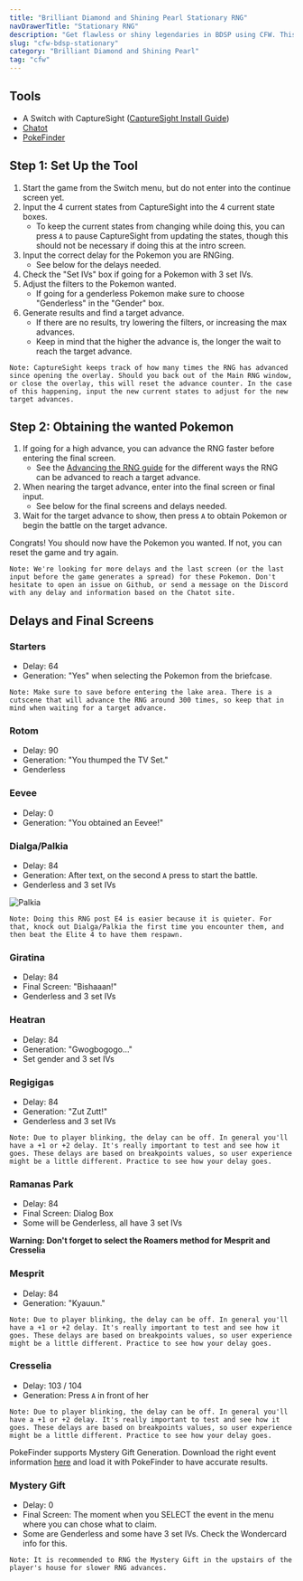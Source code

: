 ```yaml
---
title: "Brilliant Diamond and Shining Pearl Stationary RNG"
navDrawerTitle: "Stationary RNG"
description: "Get flawless or shiny legendaries in BDSP using CFW. This guide covers setup and RNGing static encounters."
slug: "cfw-bdsp-stationary"
category: "Brilliant Diamond and Shining Pearl"
tag: "cfw"
---
```


## Tools

- A Switch with CaptureSight ([CaptureSight Install Guide](/install-capturesight))
- [Chatot](https://chatot.pokemonrng.com/#/bdsp)
- [PokeFinder](https://github.com/Admiral-Fish/PokeFinder/releases)

## Step 1: Set Up the Tool

1. Start the game from the Switch menu, but do not enter into the continue screen yet.
2. Input the 4 current states from CaptureSight into the 4 current state boxes.
   - To keep the current states from changing while doing this, you can press `A` to pause CaptureSight from updating the states, though this should not be necessary if doing this at the intro screen.
3. Input the correct delay for the Pokemon you are RNGing.
   - See below for the delays needed.
4. Check the "Set IVs" box if going for a Pokemon with 3 set IVs.
5. Adjust the filters to the Pokemon wanted.
   - If going for a genderless Pokemon make sure to choose "Genderless" in the "Gender" box.
6. Generate results and find a target advance.
   - If there are no results, try lowering the filters, or increasing the max advances.
   - Keep in mind that the higher the advance is, the longer the wait to reach the target advance.

```
Note: CaptureSight keeps track of how many times the RNG has advanced since opening the overlay. Should you back out of the Main RNG window, or close the overlay, this will reset the advance counter. In the case of this happening, input the new current states to adjust for the new target advances.
```

## Step 2: Obtaining the wanted Pokemon

1. If going for a high advance, you can advance the RNG faster before entering the final screen.
   - See the [Advancing the RNG guide](/bdsp-advance-rng) for the different ways the RNG can be advanced to reach a target advance.
2. When nearing the target advance, enter into the final screen or final input.
   - See below for the final screens and delays needed.
3. Wait for the target advance to show, then press `A` to obtain Pokemon or begin the battle on the target advance.

Congrats! You should now have the Pokemon you wanted. If not, you can reset the game and try again.

```
Note: We're looking for more delays and the last screen (or the last input before the game generates a spread) for these Pokemon. Don't hesitate to open an issue on Github, or send a message on the Discord with any delay and information based on the Chatot site.
```

## Delays and Final Screens

### Starters

- Delay: 64
- Generation: "Yes" when selecting the Pokemon from the briefcase.

```
Note: Make sure to save before entering the lake area. There is a cutscene that will advance the RNG around 300 times, so keep that in mind when waiting for a target advance.
```

### Rotom

- Delay: 90
- Generation: "You thumped the TV Set."
- Genderless

### Eevee

- Delay: 0
- Generation: "You obtained an Eevee!"

### Dialga/Palkia

- Delay: 84
- Generation: After text, on the second `A` press to start the battle.
- Genderless and 3 set IVs

![Palkia](/images/Brilliant-Diamond-Shining-Pearl/Stationary/palkia.png)

```
Note: Doing this RNG post E4 is easier because it is quieter. For that, knock out Dialga/Palkia the first time you encounter them, and then beat the Elite 4 to have them respawn.
```

### Giratina

- Delay: 84
- Final Screen: "Bishaaan!"
- Genderless and 3 set IVs

### Heatran

- Delay: 84
- Generation: "Gwogbogogo..."
- Set gender and 3 set IVs

### Regigigas

- Delay: 84
- Generation: "Zut Zutt!"
- Genderless and 3 set IVs

```
Note: Due to player blinking, the delay can be off. In general you'll have a +1 or +2 delay. It's really important to test and see how it goes. These delays are based on breakpoints values, so user experience might be a little different. Practice to see how your delay goes.
```

### Ramanas Park

- Delay: 84
- Final Screen: Dialog Box
- Some will be Genderless, all have 3 set IVs

**Warning: Don't forget to select the Roamers method for Mesprit and Cresselia**

### Mesprit

- Delay: 84
- Generation: "Kyauun."

```
Note: Due to player blinking, the delay can be off. In general you'll have a +1 or +2 delay. It's really important to test and see how it goes. These delays are based on breakpoints values, so user experience might be a little different. Practice to see how your delay goes.
```

### Cresselia

- Delay: 103 / 104
- Generation: Press `A` in front of her

```
Note: Due to player blinking, the delay can be off. In general you'll have a +1 or +2 delay. It's really important to test and see how it goes. These delays are based on breakpoints values, so user experience might be a little different. Practice to see how your delay goes.
```

PokeFinder supports Mystery Gift Generation. Download the right event information [here](https://projectpokemon.org/home/files/category/203-generation-8/) and load it with PokeFinder to have accurate results.

### Mystery Gift

- Delay: 0
- Final Screen: The moment when you SELECT the event in the menu where you can chose what to claim.
- Some are Genderless and some have 3 set IVs. Check the Wondercard info for this.

```
Note: It is recommended to RNG the Mystery Gift in the upstairs of the player's house for slower RNG advances.
```

